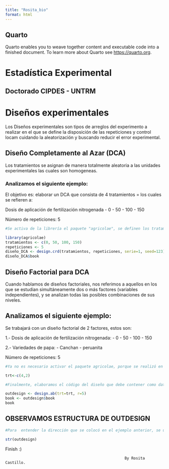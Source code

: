```yaml
---
title: "Rosita_bio"
format: html
---
```


## Quarto

Quarto enables you to weave together content and executable code into a finished document. To learn more about Quarto see <https://quarto.org>.

# Estadística Experimental 

## Doctorado CIPDES - UNTRM

# Diseños experimentales 
Los Diseños experimentales son tipos de arreglos del experimento a realizar en el que se define la disposición de las repeticiones y control locam cuidando la aleatorización y buscando reducir el error experimental. 

## Diseño Completamente al Azar (DCA)

Los tratamientos se asignan de manera totalmente aleatoria a las unidades experimentales las cuales son homogeneas. 

### Analizamos el siguiente ejemplo: 

El objetivo es: elaborar un DCA que consista de 4 tratamientos = los cuales se refieren a:

Dosis de aplicación de fertilización nitrogenada 
- 0
- 50
- 100
- 150 

Número de repeticiones: 5 

```r
#Se activa de la librería el paquete "agricolae", se definen los tratamientos, repeticiones y finalmente se aplica el diseño empleando design.crd: 

library(agricolae)
tratamientos <- c(0, 50, 100, 150)
repeticiones <- 5
diseño_DCA <- design.crd(tratamientos, repeticiones, serie=1, seed=123)
diseño_DCA$book
```

## Diseño Factorial para DCA

Cuando hablamos de diseños factoriales, nos referimos a aquellos en los que se estudian simultáneamente dos o más factores (variables independientes), y se analizan todas las posibles combinaciones de sus niveles.

## Analizamos el siguiente ejemplo: 

Se trabajará con un diseño factorial de 2 factores, estos son:

1.- Dosis de aplicación de fertilización nitrogenada: 
- 0
- 50
- 100
- 150 

2.- Variedades de papa:
- Canchan
- peruanita

Número de repeticiones: 5 

```r
#Ya no es necesario activar el paquete agricolae, porque se realizó en el paso anterior. Además, tampoco es necesario crear elementos que contengan las especificaciones de los factores ya que el paquete no permite la asignación de los mismos, solo se debe de identificar los niveles por cada factor, como se muestra a continuación:  

trt<-c(4,2)

#Finalmente, elaboramos el código del diseño que debe contener como datos relevantes y obligatorios los tratamientos y número de repeticiones. Sin olvidar la dirección del archivo a utilizar (outdesign$book)

outdesign <- design.ab(trt=trt, r=5)
book <- outdesign$book
book
```

## OBSERVAMOS ESTRUCTURA DE OUTDESIGN 

```r
#Para  entender la dirección que se colocó en el ejemplo anterior, se utiliza str: 

str(outdesign)
```

Finish :) 


                                                         By Rosita Castillo.






